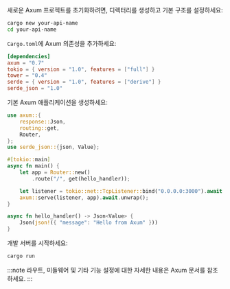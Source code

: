 새로운 Axum 프로젝트를 초기화하려면, 디렉터리를 생성하고 기본 구조를 설정하세요:

```bash
cargo new your-api-name
cd your-api-name
```

`Cargo.toml`에 Axum 의존성을 추가하세요:

```toml title="Cargo.toml"
[dependencies]
axum = "0.7"
tokio = { version = "1.0", features = ["full"] }
tower = "0.4"
serde = { version = "1.0", features = ["derive"] }
serde_json = "1.0"
```

기본 Axum 애플리케이션을 생성하세요:

```rust title="src/main.rs"
use axum::{
    response::Json,
    routing::get,
    Router,
};
use serde_json::{json, Value};

#[tokio::main]
async fn main() {
    let app = Router::new()
        .route("/", get(hello_handler));

    let listener = tokio::net::TcpListener::bind("0.0.0.0:3000").await.unwrap();
    axum::serve(listener, app).await.unwrap();
}

async fn hello_handler() -> Json<Value> {
    Json(json!({ "message": "Hello from Axum" }))
}
```

개발 서버를 시작하세요:

```bash
cargo run
```

:::note
라우트, 미들웨어 및 기타 기능 설정에 대한 자세한 내용은 Axum 문서를 참조하세요.
:::
